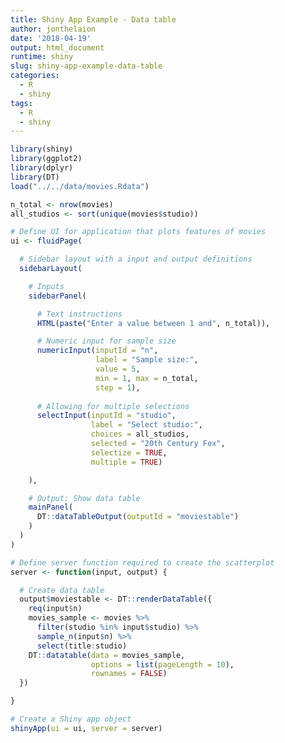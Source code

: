 ```yaml
---
title: Shiny App Example - Data table
author: jonthelaion
date: '2018-04-19'
output: html_document
runtime: shiny
slug: shiny-app-example-data-table
categories:
  - R
  - shiny
tags:
  - R
  - shiny
---
```



```r
library(shiny)
library(ggplot2)
library(dplyr)
library(DT)
load("../../data/movies.Rdata")
```


```r
n_total <- nrow(movies)
all_studios <- sort(unique(movies$studio))

# Define UI for application that plots features of movies
ui <- fluidPage(

  # Sidebar layout with a input and output definitions
  sidebarLayout(

    # Inputs
    sidebarPanel(

      # Text instructions
      HTML(paste("Enter a value between 1 and", n_total)),

      # Numeric input for sample size
      numericInput(inputId = "n",
                   label = "Sample size:",
                   value = 5,
                   min = 1, max = n_total,
                   step = 1),
      
      # Allowing for multiple selections
      selectInput(inputId = "studio",
                  label = "Select studio:",
                  choices = all_studios,
                  selected = "20th Century Fox",
                  selectize = TRUE,
                  multiple = TRUE)

    ),

    # Output: Show data table
    mainPanel(
      DT::dataTableOutput(outputId = "moviestable")
    )
  )
)

# Define server function required to create the scatterplot
server <- function(input, output) {

  # Create data table
  output$moviestable <- DT::renderDataTable({
    req(input$n)
    movies_sample <- movies %>%
      filter(studio %in% input$studio) %>%
      sample_n(input$n) %>%
      select(title:studio)
    DT::datatable(data = movies_sample,
                  options = list(pageLength = 10),
                  rownames = FALSE)
  })

}

# Create a Shiny app object
shinyApp(ui = ui, server = server)
```
